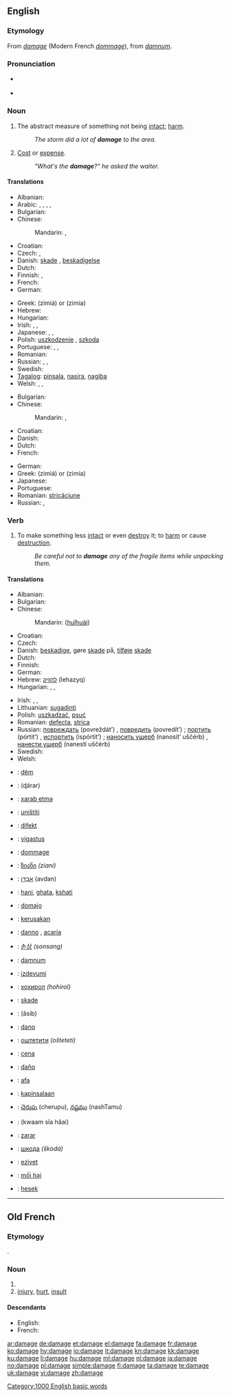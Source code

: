 {{wikipedia}}
==English==

===Etymology===
From {{etyl|fro}} ''[[#Old French|damage]]'' (Modern French ''[[dommage]]''), from {{etyl|la}} ''[[damnum]]''.

===Pronunciation===
* {{a|US}} {{IPA|/ˈdæmədʒ/}}
* {{audio|en-us-damage.ogg|Audio (US)}}

===Noun===
{{en-noun}}

# The abstract measure of something not being [[intact]]; [[harm]].
#: ''The storm did a lot of '''damage''' to the area.''
# {{slang}} [[cost|Cost]] or [[expense]].
#: ''"What's the '''damage'''?" he asked the waiter.''

====Translations====
{{trans-top|abstract measure of something not being intact; harm}}
* Albanian: {{t|sq|dëmtim|m|xs=Albanian}}
* Arabic: {{t|ar|عطل|m|tr=3uTl}},  {{t|ar|ضرر|m|tr=Darar}},  {{t|ar|أضرار|m|tr='iDraar}},  {{t|ar|تلف|m|tr=talaf}},  {{t|ar|خسارة|f|tr=khasaara}}
* Bulgarian: {{t|bg|щета|f|sc=Cyrl}}
* Chinese:
*: Mandarin: {{t-|cmn|損害|sc=Hani}},  {{t|cmn|损害|tr=sǔnhài|sc=Hani}}
* Croatian: {{t-|hr|šteta|f|alt=štȅta}}
* Czech: {{t-|cs|poškození|n}}, {{t-|cs|škoda|f}}
* Danish: [[skade]] {{c}}, [[beskadigelse]] {{c}}
* Dutch: {{t+|nl|schade}}
* Finnish: {{t+|fi|vaurio}}, {{t+|fi|vahinko}}
* French: {{t+|fr|dommage|m}}
* German: {{t+|de|Schaden|m}}
{{trans-mid}}
* Greek: {{t+|el|ζημιά|f}} (zimiá) or {{t|el|ζημία|f}} (zimía)
* Hebrew: {{t|he|נזק|m|tr=nezeq}}
* Hungarian: {{t+|hu|kár}}
* Irish: {{t|ga|damáiste|m|xs=Irish}}, {{t|ga|díobháil|f|xs=Irish}}, {{t|ga|millteanas|m|xs=Irish}}
* Japanese: {{t|ja|痛手|tr=いたで, itade}},  {{t+|ja|損害|tr=そんがい, songai}},  {{t-|ja|損傷|tr=そんしょう, sonshō}}
* Polish: [[uszkodzenie]] {{n}}, [[szkoda]] {{f}}
* Portuguese: {{t-|pt|avaria|f}}, {{t+|pt|dano|m}}, {{t+|pt|estrago|m}}
* Romanian: {{t-|ro|avarie}}
* Russian: {{t+|ru|повреждение|n|tr=povreždénije}}, {{t+|ru|ущерб|m|tr=uščérb}}, {{t+|ru|вред|m|tr=vred}}
* Swedish: {{t+|sv|skada|c}}
* [[Tagalog]]: [[pinsala]], [[nasira]], [[nagiba]]
* Welsh: {{t-|cy|difrod|m|xs=Welsh}},  {{t|cy|amhariad|m|xs=Welsh}},  {{t|cy|amhariadau|p|xs=Welsh}}
{{trans-bottom}}

{{trans-top|cost or expense}}
* Bulgarian: {{t|bg|вреда|f|sc=Cyrl}}
* Chinese:
*: Mandarin: {{t-|cmn|損失|sc=Hani}},  {{t|cmn|损失|tr=sǔnshī|sc=Hani}}
* Croatian: {{t-|hr|šteta|f|alt=štȅta}}
* Danish: {{t-|da|skade|c}}
* Dutch: {{t+|nl|schade}}
* French: {{t+|fr|dommage|m}}
{{trans-mid}}
* German: {{t+|de|Schaden|m}}
* Greek: {{t+|el|ζημιά|f}} (zimiá) or {{t|el|ζημία|f}} (zimía)
* Japanese: {{t+|ja|損失|tr=そんしつ, sonshitsu}}
* Portuguese: {{t+|pt|estrago|m}}
* Romanian: [[stricăciune]]
* Russian: {{t|ru|ущерб|m|tr=uščérb}}, {{t|ru|убыток|m|tr=ubýtok}}
{{trans-bottom}}

===Verb===
{{en-verb|damag|ing}}

# To make something less [[intact]] or even [[destroy]] it; to [[harm]] or cause [[destruction]].
#: ''Be careful not to '''damage''' any of the fragile items while unpacking them.''

====Translations====
{{trans-top|to make something less intact or even destroy it; to harm or cause destruction}}
* Albanian: {{t|sq|dëmtoj|xs=Albanian}}
* Bulgarian: {{t|bg|повреждам|sc=Cyrl}}
* Chinese:
*: Mandarin: {{zh-ts|毀壞|毁坏}} ([[huǐ]][[huài]])
* Croatian: {{t-|hr|oštetiti}}
* Czech: {{t-|cs|poškodit}}
* Danish: [[beskadige]], gøre [[skade]] på, [[tilføje]] [[skade]]
* Dutch: {{t+|nl|beschadigen}}
* Finnish: {{t+|fi|vaurioittaa}}
* German: {{t+|de|beschädigen}}
* Hebrew: [[להזיק]] (lehazyq)
* Hungarian: {{t|hu|megkárosít}}, {{t+|hu|megrongál}}, {{t|hu|tönkretesz}}
{{trans-mid}}
* Irish: {{t|ga|damáistigh|xs=Irish}}, {{t-|ga|déan|xs=Irish}} {{t|ga|damáiste|xs=Irish}}, {{t-|ga|déan|xs=Irish}} {{t|ga|díobháil|xs=Irish}}
* Lithuanian: [[sugadinti]]
* Polish: [[uszkadzać]], [[psuć]]
* Romanian: [[defecta]], [[strica]]
* Russian: [[повреждать]] (povreždát’) {{impf}}, [[повредить]] (povredít’) {{pf}}; [[портить]] (pórtit’) {{impf}}, [[испортить]] (ispórtit’) {{pf}}; [[наносить ущерб]] (nanosít’ uščérb) {{impf}}, [[нанести ущерб]] (nanestí uščérb) {{pf}}
* Swedish: {{t+|sv|skada}}
* Welsh: {{t|cy|amharu|xs=Welsh}}
{{trans-bottom}}

{{checktrans-top}}
* {{ttbc|Albanian}}: [[dëm]]
* {{ttbc|Arabic}}: {{Arab|[[ضرر]]}} (ɖárar)
* {{ttbc|Azeri}}: [[xarab etmə]]
* {{ttbc|Bosnian}}: [[uništiti]]
* {{ttbc|Esperanto}}: [[difekt]]
* {{ttbc|Estonian}}: [[vigastus]]
* {{ttbc|French}}: [[dommage]] {{m}}
* {{ttbc|Georgian}}: [[ზიანი]] ''(ziani)''
* {{ttbc|Hebrew}}: [[אבדן|אָבְדָן]] (avdan)
* {{ttbc|Hindi}}: [[hani]], [[ghata]], [[kshati]]
* {{ttbc|Ido}}: [[domajo]]
* {{ttbc|Indonesian}}: [[kerusakan]]
* {{ttbc|Italian}}: [[danno]] {{m}}, [[acaria]] {{f}}
* {{ttbc|Korean}}: [[손상]] ''(sonsang)''
{{checktrans-mid}}
* {{ttbc|Latin}}: [[damnum]] {{n}}
* {{ttbc|Latvian}}: [[izdevumi]]
* {{ttbc|Mongolian}}: [[хохирол]] ''(hohirol)''
* {{ttbc|Norwegian}}: [[skade]]
* {{ttbc|Persian}}: {{fa-Arab|[[آسیب]]}} (âsib)
* {{ttbc|Portuguese}}: [[dano]]
* {{ttbc|Serbian}}: [[оштетити]] ''(ošteteti)''
* {{ttbc|Slovak}}: [[cena]]
* {{ttbc|Spanish}}: [[daño]]
* {{ttbc|Swahili}}: [[afa]]
* {{ttbc|Tagalog}}: [[kapinsalaan]]
* {{ttbc|Telugu}}: [[చెరుపు]] (cherupu), [[నష్టము]] (nashTamu)
* {{ttbc|Thai}}: {{Thai|[[ความเสียหาย]]}} (kwaam sĭa hăai)
* {{ttbc|Turkish}}: [[zarar]]
* {{ttbc|Ukrainian}}: [[шкода]] ''(škodá)''
* {{ttbc|Uyghur}}: [[eziyet]]
* {{ttbc|Vietnamese}}: [[mối hại]]
* {{ttbc|Yiddish}}: [[hesek]]
{{checktrans-bottom}}

[[Category:1000 English basic words]]

----

==Old French==

===Etymology===
{{etyl|la|fro}} {{term|damnum|lang=la}}.

===Noun===
{{fro-noun-m}}

# {{l|en|damage}}
# [[injury]], [[hurt]], [[insult]]

====Descendants====
* English: {{l|en|damage}}
* French: {{l|fr|dommage}}

[[ar:damage]]
[[de:damage]]
[[et:damage]]
[[el:damage]]
[[fa:damage]]
[[fr:damage]]
[[ko:damage]]
[[hy:damage]]
[[io:damage]]
[[it:damage]]
[[kn:damage]]
[[kk:damage]]
[[ku:damage]]
[[li:damage]]
[[hu:damage]]
[[ml:damage]]
[[nl:damage]]
[[ja:damage]]
[[no:damage]]
[[pl:damage]]
[[simple:damage]]
[[fi:damage]]
[[ta:damage]]
[[te:damage]]
[[uk:damage]]
[[vi:damage]]
[[zh:damage]]